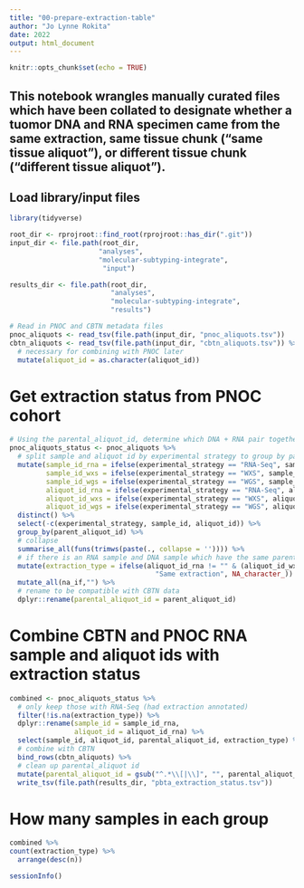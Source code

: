 ```yaml
---
title: "00-prepare-extraction-table"
author: "Jo Lynne Rokita"
date: 2022
output: html_document
---
```


```r
knitr::opts_chunk$set(echo = TRUE)
```

## This notebook wrangles manually curated files which have been collated to designate whether a tuomor DNA and RNA specimen came from the same extraction, same tissue chunk ("same tissue aliquot"), or different tissue chunk ("different tissue aliquot"). 


## Load library/input files
```r
library(tidyverse)

root_dir <- rprojroot::find_root(rprojroot::has_dir(".git"))
input_dir <- file.path(root_dir,
                      "analyses",
                      "molecular-subtyping-integrate",
                       "input")

results_dir <- file.path(root_dir,
                         "analyses",
                         "molecular-subtyping-integrate",
                         "results")

# Read in PNOC and CBTN metadata files
pnoc_aliquots <- read_tsv(file.path(input_dir, "pnoc_aliquots.tsv"))
cbtn_aliquots <- read_tsv(file.path(input_dir, "cbtn_aliquots.tsv")) %>%
  # necessary for combining with PNOC later
  mutate(aliquot_id = as.character(aliquot_id))
```

# Get extraction status from PNOC cohort
```r
# Using the parental_aliquot_id, determine which DNA + RNA pair together (ie came from the same extraction).
pnoc_aliquots_status <- pnoc_aliquots %>%
  # split sample and aliquot id by experimental strategy to group by parental aliquot id later
  mutate(sample_id_rna = ifelse(experimental_strategy == "RNA-Seq", sample_id, ""),
         sample_id_wxs = ifelse(experimental_strategy == "WXS", sample_id, ""),
         sample_id_wgs = ifelse(experimental_strategy == "WGS", sample_id, ""),
         aliquot_id_rna = ifelse(experimental_strategy == "RNA-Seq", aliquot_id, ""),
         aliquot_id_wxs = ifelse(experimental_strategy == "WXS", aliquot_id, ""),
         aliquot_id_wgs = ifelse(experimental_strategy == "WGS", aliquot_id, "")) %>%
  distinct() %>%
  select(-c(experimental_strategy, sample_id, aliquot_id)) %>%
  group_by(parent_aliquot_id) %>%
  # collapse
  summarise_all(funs(trimws(paste(., collapse = '')))) %>%
  # if there is an RNA sample and DNA sample which have the same parental aliquot id, deem them as from the same extraction
  mutate(extraction_type = ifelse(aliquot_id_rna != "" & (aliquot_id_wxs != "" | aliquot_id_wgs != ""),
                                    "Same extraction", NA_character_)) %>%
  mutate_all(na_if,"") %>%
  # rename to be compatible with CBTN data
  dplyr::rename(parental_aliquot_id = parent_aliquot_id)
```

# Combine CBTN and PNOC RNA sample and aliquot ids with extraction status
```r
combined <- pnoc_aliquots_status %>%
  # only keep those with RNA-Seq (had extraction annotated)
  filter(!is.na(extraction_type)) %>%
  dplyr::rename(sample_id = sample_id_rna,
                aliquot_id = aliquot_id_rna) %>%
  select(sample_id, aliquot_id, parental_aliquot_id, extraction_type) %>%
  # combine with CBTN
  bind_rows(cbtn_aliquots) %>%
  # clean up parental_aliquot id
  mutate(parental_aliquot_id = gsub("^.*\\[|\\]", "", parental_aliquot_id)) %>%
  write_tsv(file.path(results_dir, "pbta_extraction_status.tsv"))
```

# How many samples in each group
```r
combined %>%
count(extraction_type) %>%
  arrange(desc(n))
```


```r
sessionInfo()
```

